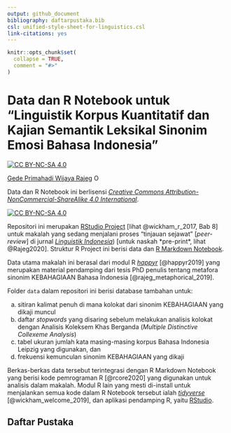 ```yaml
---
output: github_document
bibliography: daftarpustaka.bib
csl: unified-style-sheet-for-linguistics.csl
link-citations: yes
---
```


<!-- README.md is generated from README.Rmd. Please edit that file -->

```r
knitr::opts_chunk$set(
  collapse = TRUE,
  comment = "#>"
)
```
# Data dan R Notebook untuk "Linguistik Korpus Kuantitatif dan Kajian Semantik Leksikal Sinonim Emosi Bahasa Indonesia"

<!-- badges: start -->

[![CC BY-NC-SA 4.0][cc-by-nc-sa-shield]][cc-by-nc-sa]

[Gede Primahadi Wijaya Rajeg](https://figshare.com/authors/Gede_Primahadi_Wijaya_Rajeg/1234749) <a itemprop="sameAs" content="https://orcid.org/0000-0002-2047-8621" href="https://orcid.org/0000-0002-2047-8621" target="orcid.widget" rel="noopener noreferrer" style="vertical-align:top;"><img src="https://orcid.org/sites/default/files/images/orcid_16x16.png" style="width:1em;margin-right:.5em;" alt="ORCID iD icon"></a>

Data dan R Notebook ini berlisensi [*Creative Commons Attribution-NonCommercial-ShareAlike 4.0 International*][cc-by-nc-sa].

[![CC BY-NC-SA 4.0][cc-by-nc-sa-button]][cc-by-nc-sa]

[cc-by-nc-sa]: https://creativecommons.org/licenses/by-nc-sa/4.0/
[cc-by-nc-sa-button]: https://licensebuttons.net/l/by-nc-sa/4.0/88x31.png
[cc-by-nc-sa-shield]: https://img.shields.io/badge/lisensi-CC%20BY--NC--SA%204.0-informational.svg

<!-- badges: end -->
Repositori ini merupakan [RStudio Project](https://support.rstudio.com/hc/en-us/articles/200526207-Using-Projects) [lihat @wickham_r_2017, Bab 8] untuk makalah yang sedang menjalani proses "tinjauan sejawat" [*peer-review*] di jurnal [*Linguistik Indonesia*](http://ojs.linguistik-indonesia.org/index.php/linguistik_indonesia)) [untuk naskah *pre-print*, lihat @Rajeg2020]. Struktur R Project ini berisi data dan [R Markdown Notebook](https://rmarkdown.rstudio.com/lesson-10.html).

Data utama makalah ini berasal dari modul R [*happyr*](https://gederajeg.github.io/happyr/) [@happyr2019] yang merupakan material pendamping dari tesis PhD penulis tentang metafora sinonim KEBAHAGIAAN Bahasa Indonesia [@rajeg_metaphorical_2019].

Folder `data` dalam repositori ini berisi database tambahan untuk:

a. sitiran kalimat penuh di mana kolokat dari sinonim KEBAHAGIAAN yang dikaji muncul
b. daftar *stopwords* yang disaring sebelum melakukan analisis kolokat dengan Analisis Koleksem Khas Berganda (*Multiple Distinctive Collexeme Analysis*)
c. tabel ukuran jumlah kata masing-masing korpus Bahasa Indonesia Leipzig yang digunakan, dan
d. frekuensi kemunculan sinonim KEBAHAGIAAN yang dikaji

Berkas-berkas data tersebut terintegrasi dengan R Markdown Notebook yang berisi kode pemrograman R [@rcore2020] yang digunakan untuk analisis dalam makalah. Modul R lain yang mesti di-install untuk menjalankan semua kode dalam R Notebook tersebut ialah [*tidyverse*](https://www.tidyverse.org) [@wickham_welcome_2019], dan aplikasi pendamping R, yaitu [RStudio](https://rstudio.com). 

## Daftar Pustaka


